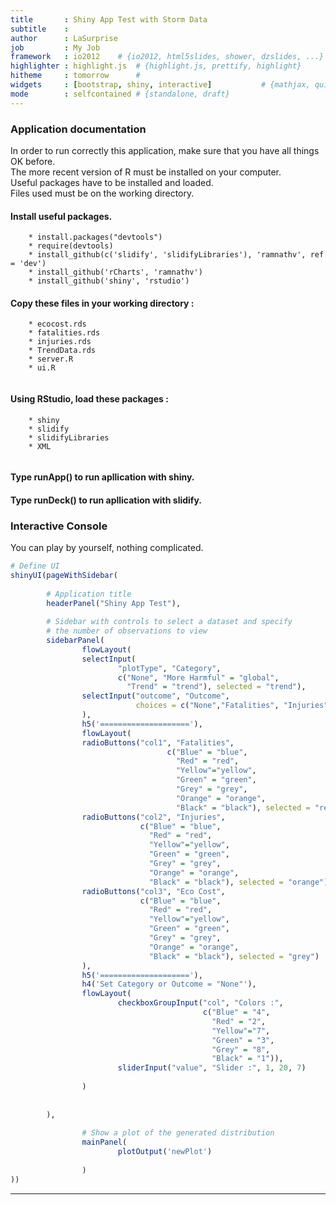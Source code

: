 ```yaml
---
title       : Shiny App Test with Storm Data
subtitle    : 
author      : LaSurprise
job         : My Job
framework   : io2012    # {io2012, html5slides, shower, dzslides, ...}
highlighter : highlight.js  # {highlight.js, prettify, highlight}
hitheme     : tomorrow      # 
widgets     : [bootstrap, shiny, interactive]           # {mathjax, quiz, bootstrap}
mode        : selfcontained # {standalone, draft}
---
```


### Application documentation

In order to run correctly this application, make sure that you have all things OK before.    
The more recent version of R must be installed on your computer.   
Useful packages have to be installed and loaded.   
Files used must be on the working directory.    

#### Install useful packages.  
 
        * install.packages("devtools")    
        * require(devtools)    
        * install_github(c('slidify', 'slidifyLibraries'), 'ramnathv', ref = 'dev')   
        * install_github('rCharts', 'ramnathv')    
        * install_github('shiny', 'rstudio')  
 
#### Copy these files in your working directory : 
        * ecocost.rds
        * fatalities.rds
        * injuries.rds
        * TrendData.rds
        * server.R
        * ui.R
        
#### Using RStudio, load these packages :
        * shiny
        * slidify
        * slidifyLibraries
        * XML 
        
#### Type runApp() to run apllication with shiny.

#### Type runDeck() to run apllication with slidify.

### Interactive Console

You can play by yourself, nothing complicated.

```r
# Define UI
shinyUI(pageWithSidebar(
        
        # Application title
        headerPanel("Shiny App Test"),
        
        # Sidebar with controls to select a dataset and specify
        # the number of observations to view
        sidebarPanel(
                flowLayout(
                selectInput(
                        "plotType", "Category",
                        c("None", "More Harmful" = "global",
                          "Trend" = "trend"), selected = "trend"),
                selectInput("outcome", "Outcome",
                            choices = c("None","Fatalities", "Injuries", "Eco Cost"), selected = "Fatalities")
                ),
                h5('===================='),
                flowLayout(
                radioButtons("col1", "Fatalities",
                                   c("Blue" = "blue",
                                     "Red" = "red",
                                     "Yellow"="yellow",
                                     "Green" = "green",
                                     "Grey" = "grey",
                                     "Orange" = "orange",
                                     "Black" = "black"), selected = "red"), 
                radioButtons("col2", "Injuries",
                             c("Blue" = "blue",
                               "Red" = "red",
                               "Yellow"="yellow",
                               "Green" = "green",
                               "Grey" = "grey",
                               "Orange" = "orange",
                               "Black" = "black"), selected = "orange"),
                radioButtons("col3", "Eco Cost",
                             c("Blue" = "blue",
                               "Red" = "red",
                               "Yellow"="yellow",
                               "Green" = "green",
                               "Grey" = "grey",
                               "Orange" = "orange",
                               "Black" = "black"), selected = "grey")
                ),
                h5('===================='),
                h4('Set Category or Outcome = "None"'),
                flowLayout(
                        checkboxGroupInput("col", "Colors :",
                                           c("Blue" = "4",
                                             "Red" = "2",
                                             "Yellow"="7",
                                             "Green" = "3",
                                             "Grey" = "8",
                                             "Black" = "1")),
                        sliderInput("value", "Slider :", 1, 20, 7)
                        
                )
                
                               
        ),
                
                # Show a plot of the generated distribution
                mainPanel( 
                        plotOutput('newPlot')
                        
                )
))

```
---
